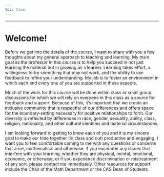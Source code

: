 ```yaml
---
toc: true
---
```


------------------------------------------------------------------------

# Welcome! {.unnumbered}

Before we get into the details of the course, I want to share with you a few thoughts about my general approach to teaching and learning.  My main goal as the professor in this course is to help you succeed in not just learning the material but in growing as a learner.  Learning takes effort, a willingness to try something that may not work, and the ability to use feedback to refine your understanding.  My job is to foster an environment in which each and every one of you are supported in these aspects.




Much of the work for this course will be done within class or small group discussions for which we will rely on everyone in this class as a source for feedback and support.  Because of this, it's important that we create an inclusive community that is respectful of our differences and offers space for the boundary-setting necessary for positive relationships to form. Our diversity is reflected by differences in race, gender, sexuality, ability, class, religion, nationality, and other cultural identities and material circumstances.

I am looking forward to getting to know each of you  and it is my sincere goal to make our time together (in class and out) productive and engaging.  I want you to feel comfortable coming to me with any questions or concerns that arise, mathematical and otherwise.   If you encounter any issues that interfere with your learning, whether they are physical, mental, emotional, economic, or otherwise, or if you experience discrimination or mistreatment of any sort, please contact me immediately.  Other resources for support include the Chair of the Math Department or the CAS Dean of Students.
